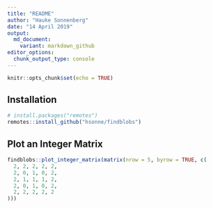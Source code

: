 ```yaml
---
title: "README"
author: "Hauke Sonnenberg"
date: "14 April 2019"
output: 
  md_document:
    variant: markdown_github
editor_options: 
  chunk_output_type: console
---
```


```r
knitr::opts_chunk$set(echo = TRUE)
```

## Installation

```r
# install.packages("remotes")
remotes::install_github("hsonne/findblobs")
```

## Plot an Integer Matrix

```r
findblobs::plot_integer_matrix(matrix(nrow = 5, byrow = TRUE, c(
  2, 2, 2, 2, 2,
  2, 0, 1, 0, 2,
  2, 1, 1, 1, 2,
  2, 0, 1, 0, 2,
  2, 2, 2, 2, 2
)))
```
